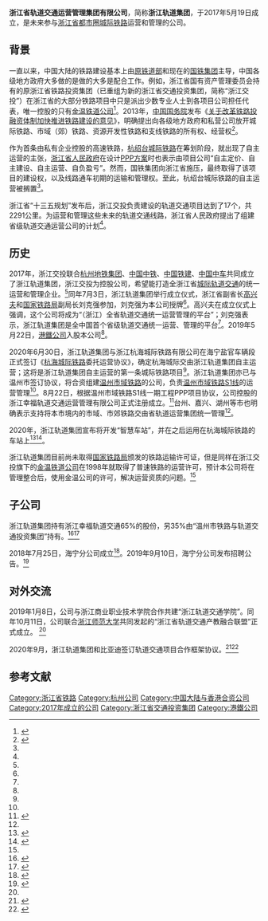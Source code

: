 {{NoteTA
|1=zh-cn:运营;zh-tw:營運;
|2=zh-tw:專案;zh-hk:計劃;zh-hans:项目}}
{{Infobox company
| name = 浙江省轨道交通运营管理集团有限公司
| other_name = 浙江轨道集团
| foundation = 2017年5月19日
| location = 浙江省杭州市拱墅区文晖路303号301室
| parent = [[浙江省交通投资集团|浙江省交通投资集团]]（51%，控股）<br>[[杭州地铁集团|杭州地铁集团]]（10%）<br>[[中铁十五局|中铁十五局]]（10%）<br>[[中车南京浦镇车辆|中车南京浦镇车辆]]（10%）<br>[[中铁（上海）投资|中铁（上海）投资]] （10%）<br>[[港铁公司|港铁]][[港铁浙江投资控股|浙江投资控股]]（9%）
<ref>{{Cite web|title=浙江省轨道交通运营管理集团有限公司_工商信息|url=https://www.tianyancha.com/company/3049801978|accessdate=|author=|date=|format=|publisher=[[天眼查|天眼查]]|language=|archiveurl=https://webcache.googleusercontent.com/search?q=cache:gEFc_AwQ4mYJ:https://www.tianyancha.com/company/3049801978+&cd=3&hl=zh-CN&ct=clnk&gl=us&client=safari|archivedate=2020-11-09}}</ref>
| local_code = 91330000MA27U0B51D
| local_code_name = cn
| homepage = {{url|www.cncico.com/sub_company_index/9418.html}}
| subsid = 浙江幸福轨道交通运营管理有限公司
| industry = 铁路运输业
}}'''浙江省轨道交通运营管理集团有限公司'''，简称'''浙江轨道集团'''，于2017年5月19日成立，是未来参与[[浙江省都市圈城际铁路|浙江省都市圈城际铁路]]运营和管理的公司。

== 背景 ==
一直以来，中国大陆的铁路建设基本上由[[中华人民共和国铁道部|原铁道部]]和现在的[[中国国家铁路集团|国铁集团]]主导，中国各级地方政府大多做的是做的大多是配合工作。例如，浙江省国有资产管理委员会持有的原浙江省铁路投资集团（已重组为新的浙江省交通投资集团，简称“浙江交投”）在浙江省的大部分铁路项目中只是派出少数专业人士到各项目公司担任代表，唯一控股的只有[[金温铁道公司|金温铁道公司]]<ref name=":1">{{Cite web|title=全国首个省级轨道交通运营平台在浙成立 轨道交通浙江闯新路|url=http://js.zjol.com.cn/ycxw_zxtf/201707/t20170704_4488035.shtml|accessdate=|author=|date=2017-07-04|format=|publisher=[[浙江在线|浙江在线]]|language=|archiveurl=https://web.archive.org/web/20201115202154/http://js.zjol.com.cn/ycxw_zxtf/201707/t20170704_4488035.shtml|archivedate=2020-11-15|dead-url=yes}}</ref>。2013年，[[中华人民共和国国务院|中国国务院]]发布《[[s:关于改革铁路投融资体制加快推进铁路建设的意见|关于改革铁路投融资体制加快推进铁路建设的意见]]》，明确提出向各级地方政府和私营公司放开城际铁路、市域（郊）铁路、资源开发性铁路和支线铁路的所有权、经营权<ref name=":2">{{Cite web|title=铁路运营权垄断破局|url=http://news.bjtu.edu.cn/info/1003/33502.htm|accessdate=|author=|date=2020-10-12|format=|publisher=[[中国经营报|中国经营报]]|language=|archiveurl=http://webcache.googleusercontent.com/search?q=cache:http://news.bjtu.edu.cn/info/1003/33502.htm|archivedate=2020-10-24}}</ref>。

作为首条由私有企业控股的高速铁路，[[杭绍台城际铁路|杭绍台城际铁路]]在筹划阶段，就出现了自主运营的主张，[[浙江省人民政府|浙江省人民政府]]在设计[[PPP模式|PPP方案]]时也表示由项目公司“自主定价、自主建设、自主运营、自负盈亏”。然而，国铁集团向浙江省施压，最终取得了该项目的建设权，以及线路通车初期的运输和管理权。至此，杭绍台城际铁路的自主运营被搁置<ref name=":2" />。

浙江省“十三五规划”发布后，浙江交投负责建设的轨道交通项目达到了17个，共2291公里。为运营和管理这些未来的轨道交通线路，浙江省人民政府提出了组建省级轨道交通运营公司的计划<ref name=":1" />。

== 历史 ==
2017年，浙江交投联合[[杭州地铁集团|杭州地铁集团]]、[[中國中鐵|中国中铁]]、[[中国铁建|中国铁建]]、[[中国中车|中国中车]]共同成立了浙江轨道集团，浙江交投为控股公司，希望能打造全浙江省[[城际轨道交通|城际轨道交通]]的统一运营和管理企业。<ref name=":2" />同年7月3日，浙江轨道集团举行成立仪式，浙江省副省长[[高兴夫|高兴夫]]和[[国家铁路局|国家铁路局]]副局长刘克强参加，刘克强为本公司授牌<ref name=":1" />。高兴夫在成立仪式上强调，这个公司将成为“（浙江）全省轨道交通统一运营管理的平台”；刘克强表示，浙江轨道集团是全中国首个省级轨道交通统一运营、管理的平台<ref name=":1" />。2019年5月22日，[[港鐵公司|港鐵公司]]入股本公司<ref name=":0" />。

2020年6月30日，浙江轨道集团与浙江杭海城际铁路有限公司在海宁盐官车辆段正式签订《[[杭州至海宁城际铁路|杭海城际铁路]]委托运营协议》，确定杭海城际交由浙江轨道集团自主运营；这将是浙江轨道集团自主运营的第一条城际铁路项目<ref name=":2" />。浙江轨道集团亦已与温州市签订协议，将合资组建[[温州轨道交通|温州市域铁路]]的公司，负责[[温州市域铁路S1线|温州市域铁路S1线]]的运营管理<ref name=":1" />。8月22日，根据温州市域铁路S1线一期工程PPP项目协议，公司控股的浙江幸福轨道交通运营管理有限公司正式注册成立。<ref name=":0">{{Cite web|title=大事记（2019）|url=http://webcache.googleusercontent.com/search?q=cache:http://js.zjol.com.cn/ycxw_zxtf/201707/t20170704_4488035.shtml|accessdate=|author=|date=2019-10-29|format=|publisher=浙江轨道集团|language=|archive-date=2020-11-11|archive-url=https://web.archive.org/web/20201111015706/http://webcache.googleusercontent.com/search?q=cache%3Ahttp%3A%2F%2Fjs.zjol.com.cn%2Fycxw_zxtf%2F201707%2Ft20170704_4488035.shtml|dead-url=no}}</ref>台州、嘉兴、湖州等市也明确表示支持将本市境内的市域、市郊铁路交由省轨道运营集团统一管理<ref name=":1" />。

2020年，浙江轨道集团宣布将开发“智慧车站”，并在之后运用在杭海城际铁路的车站上<ref>{{Cite web|title=杭海线11座车站完成属地接管 “智慧车站”雏形初现|url=http://zj.people.com.cn/n2/2021/0425/c370990-34693424.html|date=2021-04-25|publisher=[[人民网|人民网]]|access-date=2021-06-04|archive-date=2021-06-04|archive-url=https://web.archive.org/web/20210604003903/http://zj.people.com.cn/n2/2021/0425/c370990-34693424.html|dead-url=no}}</ref><ref>{{cite web|title=期待！浙江轨道集团将开发“智慧车站”|url=https://zj.zjol.com.cn/qihanghao/100754543.html|date=2020-05-12|publisher=浙江新闻|access-date=2020-11-11|archive-date=2021-06-04|archive-url=https://web.archive.org/web/20210604003453/https://zj.zjol.com.cn/qihanghao/100754543.html|dead-url=no}}</ref>。

浙江轨道集团目前尚未取得[[国家铁路局|国家铁路局]]颁发的铁路运输许可证，但是同样在浙江交投旗下的[[金温铁道公司|金温铁道公司]]在1998年就取得了普速铁路的运营许可，预计本公司将在管理整合后，使用金温公司的许可，解决运营资质的问题。<ref name=":2" />

== 子公司 ==
浙江轨道集团持有浙江幸福轨道交通65%的股份，另35%由“温州市铁路与轨道交通投资集团”持有。<ref>{{Cite web|title=浙江省轨道交通运营管理集团有限公司|url=https://www.qcc.com/firm/0b63dc8c9f57e71316242baf61b184f1.html|accessdate=|author=|date=|format=|publisher=[[企查查|企查查]]|language=|archive-date=2020-11-10|archive-url=https://web.archive.org/web/20201110065235/https://www.qcc.com/firm/0b63dc8c9f57e71316242baf61b184f1.html|dead-url=no}}</ref><ref>{{Cite web|title=浙江幸福轨道交通运营管理有限公司|url=https://www.qcc.com/firm/ecbd05b7201d30edbb26e9e6655351ae.html|accessdate=|author=|date=|format=|publisher=[[企查查|企查查]]|language=|archive-date=2020-11-10|archive-url=https://web.archive.org/web/20201110072125/https://www.qcc.com/firm/ecbd05b7201d30edbb26e9e6655351ae.html|dead-url=no}}</ref>

2018年7月25日，海宁分公司成立<ref>{{Cite web|title=大事记（2018）|url=http://www.cncico.com/sub_company_detail/9418.html?data_id=5757768|accessdate=2020-11-05|author=|date=2019-10-29|format=|publisher=浙江轨道集团|language=}}</ref>。2019年9月10日，海宁分公司发布招聘公告。<ref>{{cite web|title=海宁这学校开出全新航空乘务专业|url=https://mp.weixin.qq.com/s/MEvr7cYJ9fdwU4ldXoyflA|date=2019-11-25|publisher=海宁发布}}</ref>

== 对外交流 ==
2019年1月8日，公司与浙江商业职业技术学院合作共建“浙江轨道交通学院”。同年10月11日，公司联合[[浙江师范大学|浙江师范大学]]共同发起的“浙江省轨道交通产教融合联盟”正式成立。 <ref name=":0" />

2020年9月，浙江轨道集团和比亚迪签订轨道交通项目合作框架协议。<ref>{{cite web|title=浙江轨道集团与比亚迪签订轨道交通项目合作框架协议|url=http://www.hhhttckd.com/wlzc/139553.html|date=2020-09-26|publisher=中国物流网}}{{Dead link}}</ref><ref>{{cite web|title=浙江轨道集团与比亚迪公司签订轨道交通项目合作框架协议|url=https://mp.weixin.qq.com/s/Es6pcqdXAxa3oexnJZm4BA|date=2020-09-24|publisher=浙江轨道交通}}</ref>

== 参考文献 ==
[[Category:浙江省铁路|Category:浙江省铁路]]
[[Category:杭州公司|Category:杭州公司]]
[[Category:中国大陆与香港合资公司|Category:中国大陆与香港合资公司]]
[[Category:2017年成立的公司|Category:2017年成立的公司]]
[[Category:浙江省交通投资集团|Category:浙江省交通投资集团]]
[[Category:港鐵公司|Category:港鐵公司]]